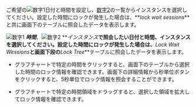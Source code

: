 <ProdImg img='db-locktress-basic.png' desc='ロックツリー' />

<Xclude product='postgresql'>

ご希望の![数字1](/img/number-01.png)日付と時間を設定し、[数字2](/img/number-02.png)の一覧からインスタンスを選択してください。設定した時間にロックが発生した場合は、**_lock wait sessions_**と共に画面下のテーブルに照会したデータを表示します。

</Xclude>

<InDoc product='postgresql'>

![数字1](/img/number-01.png) **_時間_**、![数字2](/img/number-02.png) **_インスタンス_**で照会したい日付と時間、インスタンスを選択してください。設定した時間にロックが発生した場合は、**_Lock Wait Wessions_**と画面下段の**_Lock Tree_**テーブルに照会したデータを表示します。

</InDoc>

-   グラフチャートで特定の時間をクリックすると、画面下のテーブルから選択した時間のロック情報を確認できます。画面下の詳細情報から秒単位ボタンをクリックすると、5秒単位でロック情報を照会することができます。

-   グラフチャートで特定の時間領域をドラッグすると、選択した領域を拡大してロック情報を確認できます。
